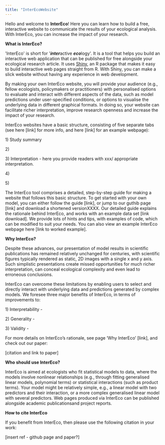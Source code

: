 ```yaml
---
title: "InterEcoWebsite"
---
```


Hello and welcome to **InterEco**! Here you can learn how to build a free, interactive website to communicate the results of your ecological analysis. With InterEco, you can increase the impact of your research. 

**What is InterEco?**

\'InterEco\' is short for \'***inter***active ***eco***logy\'. It is a tool that helps you build an interactive web application that can be published for free alongside your ecological research article. It uses [Shiny](https://shiny.rstudio.com/#:~:text=Shiny%20is%20an%20R%20package,%2C%20htmlwidgets%2C%20and%20JavaScript%20actions.), an R package that makes it easy to build interactive web pages straight from R. With Shiny, you can make a slick website without having any experience in web development.

By making your own InterEco website, you will provide your audience (e.g., fellow ecologists, policymakers or practitioners) with personalised options to evaluate and interact with different aspects of the data, such as model predictions under user-specified conditions, or options to visualise the underlying data in different graphical formats. In doing so, your website can facilitate richer interpretation, improve research openness and increase the impact of your research.

InterEco websites have a basic structure, consisting of five separate tabs (see here \[link\] for more info, and here \[link\] for an example webpage):

1\) Study summary

2\)

3\) Interpretation - here you provide readers with xxx/ appropriate interpretation.

4\)

5\)

The InterEco tool comprises a detailed, step-by-step guide for making a website that follows this basic structure. To get started with your own model, you can either follow the guide \[link\], or jump to our guthib page \[link\] and download a shortened versionXXXX. Our detailed guide explains the rationale behind InterEco, and works with an example data set \[link download\]. We provide lots of hints and tips, with examples of code, which can be modified to suit your needs. You can also view an example InterEco webpage here \[link to worked example\].

**Why InterEco?**

Despite these advances, our presentation of model results in scientific publications has remained relatively unchanged for centuries, with scientific figures typically rendered as static, 2D images with a single x and y axis. Such simplistic presentations create missed opportunities for much richer interpretation, can conceal ecological complexity and even lead to erroneous conclusions.

InterEco can overcome these limitations by enabling users to select and directly interact with underlying
data and predictions generated by complex models. We foresee three major benefits of InterEco, in terms of improvements to:

1\) Interpretability -

2\) Generality -

3\) Validity -

For more details on InterEco's rationale, see page 'Why InterEco' \[link\], and check out our paper:

\[citation and link to paper\]

**Who should use InterEco?**

InterEco is aimed at ecologists who fit statistical models to data, where the models involve nonlinear relationships (e.g., through fitting generalised linear models, polynomial terms) or statistical interactions (such as product terms). Your model might be relatively simple, e.g., a linear model with two predictors and their interaction, or a more complex generalised linear model with several predictors. Web pages produced via InterEco can be published alongside academic publicationsand project reports.

**How to cite InterEco**

If you benefit from InterEco, then please use the following citation in your work:

\[insert ref - github page and paper?\]
